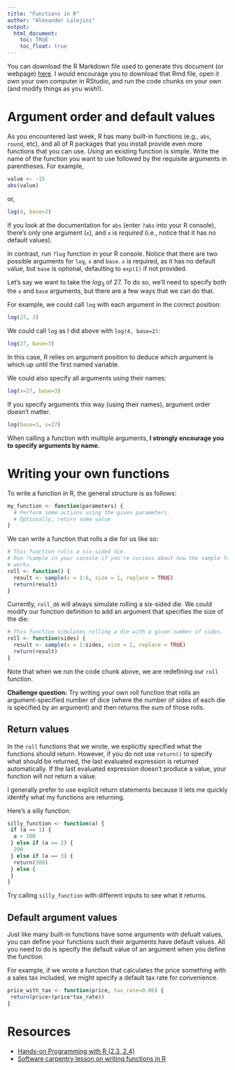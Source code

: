 ```yaml
---
title: "Functions in R"
author: "Alexander Lalejini"
output:
  html_document:
    toc: TRUE
    toc_float: true
---
```


You can download the R Markdown file used to generate this document (or webpage) [here](https://github.com/amlalejini/gvsu-cis635-2022f/tree/main/lecture-material/week-02/functions.Rmd).
I would encourage you to download that Rmd file, open it own your own computer in RStudio, and run the code chunks on your own (and modify things as you wish!).

# Argument order and default values

As you encountered last week, R has many built-in functions (e.g., `abs`, `round`, etc), and all of R packages that you install provide even more functions that you can use.
_Using_ an existing function is simple.
Write the name of the function you want to use followed by the requisite arguments in parentheses.
For example,

```r
value <- -15
abs(value)
```

or,

```r
log(4, base=2)
```

If you look at the documentation for `abs` (enter `?abs` into your R console), there's only one argument (`x`), and `x` is _required_ (i.e., notice that it has no default values).

In contrast, run `?log` function in your R console.
Notice that there are two possible arguments for `log`, `x` and `base`.
`x` is required, as it has no default value, but `base` is optional, defaulting to `exp(1)` if not provided.

Let's say we want to take the $log_3$ of 27.
To do so, we'll need to specify both the `x` and `base` arguments, but there are a few ways that we can do that.

For example, we could call `log` with each argument in the correct position:

```r
log(27, 3)
```

We could call `log` as I did above with `log(4, base=2)`:

```r
log(27, base=3)
```

In this case, R relies on argument position to deduce which argument is which up until the first named variable.

We could also specify all arguments using their names:

```r
log(x=27, base=3)
```

If you specify arguments this way (using their names), argument order doesn't matter.

```r
log(base=3, x=27)
```

When calling a function with multiple arguments, **I strongly encourage you to specify arguments by name.**

# Writing your own functions

To write a function in R, the general structure is as follows:

```r
my_function <- function(parameters) {
  # Perform some actions using the given parameters.
  # Optionally, return some value
}
```

We can write a function that rolls a die for us like so:

```r
# This function rolls a six-sided die.
# Run ?sample in your console if you're curious about how the sample function
# works.
roll <- function() {
  result <- sample(x = 1:6, size = 1, replace = TRUE)
  return(result)
}
```

Currently, `roll_d6` will always simulate rolling a six-sided die.
We could modify our function definition to add an argument that specifies the size of the die:

```r
# This function simulates rolling a die with a given number of sides.
roll <- function(sides) {
  result <- sample(x = 1:sides, size = 1, replace = TRUE)
  return(result)
}
```

Note that when we run the code chunk above, we are redefining our `roll` function.

**Challenge question:** Try writing your own roll function that rolls an argument-specified number of dice (where the number of sides of each die is specified by an argument) and then returns the sum of those rolls.

## Return values

In the `roll` functions that we wrote, we explicitly specified what the functions should return.
However, if you do not use `return()` to specify what should be returned, the last evaluated expression is returned automatically.
If the last evaluated expression doesn't produce a value, your function will not return a value.

I generally prefer to use explicit return statements because it lets me quickly identify what my functions are returning.

Here's a silly function:

```r
silly_function <- function(a) {
 if (a == 1) {
  a + 100
 } else if (a == 2) {
  200
 } else if (a == 3) {
  return(300)
 } else {
 }
}
```

Try calling `silly_function` with different inputs to see what it returns.

## Default argument values

Just like many built-in functions have some arguments with defualt values, you can define your functions such their arguments have default values.
All you need to do is specify the default value of an argument when you define the function.

For example, if we wrote a function that calculates the price something with a sales tax included, we might specify a default tax rate for convenience.
```r
price_with_tax <- function(price, tax_rate=0.06) {
 return(price+(price*tax_rate))
}
```

# Resources

- [Hands-on Programming with R (2.3, 2.4)](https://rstudio-education.github.io/hopr/basics.html#functions)
- [Software carpentry lesson on writing functions in R](https://swcarpentry.github.io/r-novice-gapminder/10-functions/index.html)